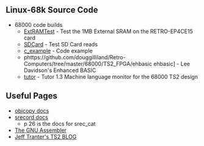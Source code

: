 == Linux-68k Source Code ==

* 68000 code builds
** [https://github.com/douggilliland/Linux-68k/tree/master/TS2/ExtRAMTest ExtRAMTest] - Test the 1MB External SRAM on the RETRO-EP4CE15 card
** [https://github.com/douggilliland/Linux-68k/tree/master/TS2/SDCard SDCard] - Test SD Card reads
** [https://github.com/douggilliland/Linux-68k/tree/master/TS2/c_example c_example] - Code example
** phttps://github.com/douggilliland/Retro-Computers/tree/master/68000/TS2_FPGA/ehbasic ehbasic] - Lee Davidson's Enhanced BASIC
** [https://github.com/douggilliland/Linux-68k/tree/master/TS2/tutor tutor] - Tutor 1.3 Machine language monitor for the 68000 TS2 design

== Useful Pages ==

* [https://sourceware.org/binutils/docs/binutils/objcopy.html objcopy docs]
* [https://github.com/douggilliland/Retro-Computers/blob/master/PC%20Tools/srecord/srecord-1.64.pdf srecord docs]
** p 26 is the docs for srec_cat
* [http://tigcc.ticalc.org/doc/gnuasm.html The GNU Assembler]
* [https://jefftranter.blogspot.com/2016/11/building-68000-single-board-computer.html Jeff Tranter's TS2 BLOG]
